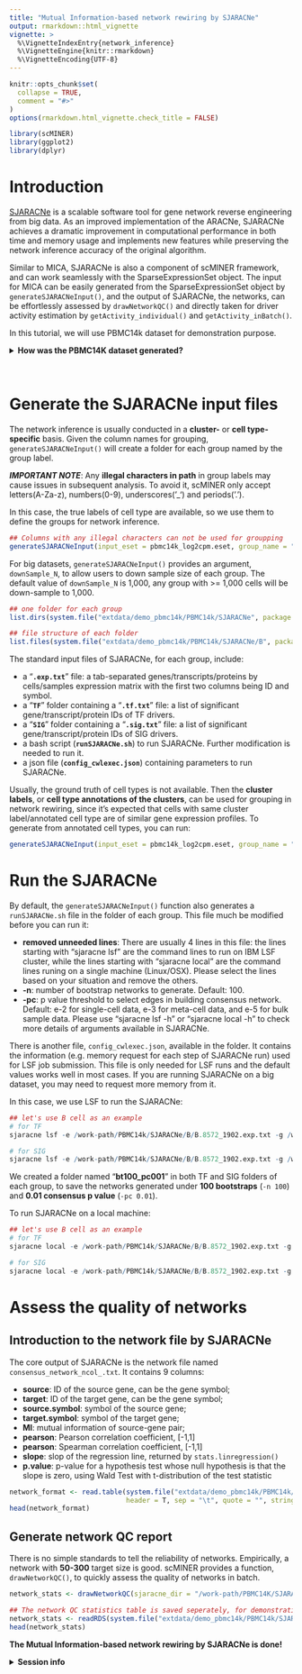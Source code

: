 ```yaml
---
title: "Mutual Information-based network rewiring by SJARACNe"
output: rmarkdown::html_vignette
vignette: >
  %\VignetteIndexEntry{network_inference}
  %\VignetteEngine{knitr::rmarkdown}
  %\VignetteEncoding{UTF-8}
---
```


```r
knitr::opts_chunk$set(
  collapse = TRUE,
  comment = "#>"
)
options(rmarkdown.html_vignette.check_title = FALSE)
```

```r
library(scMINER)
library(ggplot2)
library(dplyr)
```

# Introduction

[SJARACNe](https://academic.oup.com/bioinformatics/article/35/12/2165/5156064) is a scalable software tool for gene network reverse engineering from big data. As an improved implementation of the ARACNe, SJARACNe achieves a dramatic improvement in computational performance in both time and memory usage and implements new features while preserving the network inference accuracy of the original algorithm.

Similar to MICA, SJARACNe is also a component of scMINER framework, and can work seamlessly with the SparseExpressionSet object. The input for MICA can be easily generated from the SparseExpressionSet object by `generateSJARACNeInput()`, and the output of SJARACNe, the networks, can be effortlessly assessed by `drawNetworkQC()` and directly taken for driver activity estimation by `getActivity_individual()` and `getActivity_inBatch()`.

In this tutorial, we will use PBMC14k dataset for demonstration purpose.

<details>
<summary>**How was the PBMC14K dataset generated?**</summary>
```r
## Load the raw count matrix
data("pbmc14k_rawCount")

## Read the true labels
pbmc14k_trueLabel <- read.table(system.file("extdata/demo_pbmc14k/PBMC14k_trueLabel.txt.gz", package = "scMINER"), header = T, row.names = 1, sep = "\t", quote = "", stringsAsFactors = FALSE)

## The true_label much cover all cells in the expression matrix
table(colnames(pbmc14k_rawCount) %in% row.names(pbmc14k_trueLabel))

## Create the sparse eSet object using the true_label
pbmc14k_raw.eset <- createSparseEset(input_matrix = pbmc14k_rawCount, cellData = pbmc14k_trueLabel, featureData = NULL, projectID = "PBMC14k", addMetaData = TRUE)

## Filter he sparse eSet object using the auto mode
pbmc14k_filtered.eset <- filterSparseEset(pbmc14k_raw.eset, filter_mode = "auto", filter_type = "both")

## Normalize he sparse eSet object using the auto mode
pbmc14k_log2cpm.eset <- normalizeSparseEset(pbmc14k_filtered.eset, scale_factor = 1000000, log_base = 2, log_pseudoCount = 1)

## Add the clustering results from MICA
pbmc14k_log2cpm.eset <- addMICAoutput(pbmc14k_log2cpm.eset, mica_output_file = system.file("extdata/demo_pbmc14k/PBMC14k/MICA/clustering_UMAP_euclidean_20_2.05.txt", package = "scMINER"), visual_method = "umap")

## Add cell type annotation results
celltype_map <- c(`1`="CD4TN", `2`="CD4TCM", `3`="CD8TN", `4`="NK", `5`="B", `6`="Monocyte", `7`="CD4Treg")
pbmc14k_log2cpm.eset$cell_type <- as.character(celltype_map[pbmc14k_log2cpm.eset$clusterID])
```
</details>
\

# Generate the SJARACNe input files

The network inference is usually conducted in a **cluster-** or **cell type-specific** basis. Given the column names for grouping, `generateSJARACNeInput()` will create a folder for each group named by the group label.

***IMPORTANT NOTE***: Any **illegal characters in path** in group labels may cause issues in subsequent analysis. To avoid it, scMINER only accept letters(A-Za-z), numbers(0-9), underscores('_') and periods('.').

In this case, the true labels of cell type are available, so we use them to define the groups for network inference.

```r
## Columns with any illegal characters can not be used for groupping
generateSJARACNeInput(input_eset = pbmc14k_log2cpm.eset, group_name = "trueLabel", sjaracne_dir = "/work-path/PBMC14k/SJARACNe", species_type = "hg", driver_type = "TF_SIG", downSample_N = NULL)
```

For big datasets, `generateSJARACNeInput()` provides an argument, `downSample_N`, to allow users to down sample size of each group. The default value of `downSample_N` is 1,000, any group with >= 1,000 cells will be down-sample to 1,000.

```r
## one folder for each group
list.dirs(system.file("extdata/demo_pbmc14k/PBMC14k/SJARACNe", package = "scMINER"), full.names = FALSE, recursive = FALSE)

## file structure of each folder
list.files(system.file("extdata/demo_pbmc14k/PBMC14k/SJARACNe/B", package = "scMINER"), full.names = FALSE, recursive = TRUE, include.dirs = FALSE, pattern = "[^consensus_network_ncol_.txt]")
```

The standard input files of SJARACNe, for each group, include:
  
- a "**`.exp.txt`**" file: a tab-separated genes/transcripts/proteins by cells/samples expression matrix with the first two columns being ID and symbol.
- a "**`TF`**" folder containing a "**`.tf.txt`**" file: a list of significant gene/transcript/protein IDs of TF drivers.
- a "**`SIG`**" folder containing a "**`.sig.txt`**" file: a list of significant gene/transcript/protein IDs of SIG drivers.
- a bash script (**`runSJARACNe.sh`**) to run SJARACNe. Further modification is needed to run it.
- a json file (**`config_cwlexec.json`**) containing parameters to run SJARACNe.

Usually, the ground truth of cell types is not available. Then the **cluster labels**, or **cell type annotations of the clusters**, can be used for grouping in network rewiring, since it's expected that cells with same cluster label/annotated cell type are of similar gene expression profiles. To generate from annotated cell types, you can run:

```r
generateSJARACNeInput(input_eset = pbmc14k_log2cpm.eset, group_name = "cell_type", sjaracne_dir = "/work-path/PBMC14k/SJARACNe/bycelltype", species_type = "hg", driver_type = "TF_SIG")
```


# Run the SJARACNe

By default, the `generateSJARACNeInput()` function also generates a `runSJARACNe.sh` file in the folder of each group. This file much be modified before you can run it:

- **removed unneeded lines**: There are usually 4 lines in this file: the lines starting with "sjaracne lsf" are the command lines to run on IBM LSF cluster, while the lines starting with "sjaracne local" are the command lines runing on a single machine (Linux/OSX). Please select the lines based on your situation and remove the others.
- **-n**: number of bootstrap networks to generate. Default: 100.
- **-pc**: p value threshold to select edges in building consensus network. Default: e-2 for single-cell data, e-3 for meta-cell data, and e-5 for bulk sample data.
Please use "sjaracne lsf -h" or "sjaracne local -h" to check more details of arguments available in SJARACNe.

There is another file, `config_cwlexec.json`, available in the folder. It contains the information (e.g. memory request for each step of SJARACNe run) used for LSF job submission. This file is only needed for LSF runs and the default values works well in most cases. If you are running SJARACNe on a big dataset, you may need to request more memory from it.

In this case, we use LSF to run the SJARACNe:
```r
## let's use B cell as an example
# for TF
sjaracne lsf -e /work-path/PBMC14k/SJARACNe/B/B.8572_1902.exp.txt -g /work-path/PBMC14k/SJARACNe/B/TF/B.835_1902.tf.txt -o /work-path/PBMC14k/SJARACNe/B/TF/bt100_pc001 -n 100 -pc 0.01 -j /work-path/PBMC14k/SJARACNe/B/config_cwlexec.json

# for SIG
sjaracne lsf -e /work-path/PBMC14k/SJARACNe/B/B.8572_1902.exp.txt -g /work-path/PBMC14k/SJARACNe/B/SIG/B.4148_1902.sig.txt -o /work-path/PBMC14k/SJARACNe/B/SIG/bt100_pc001 -n 100 -pc 0.01 -j /work-path/PBMC14k/SJARACNe/B/config_cwlexec.json
```

We created a folder named "**bt100_pc001**" in both TF and SIG folders of each group, to save the networks generated under **100 bootstraps** (`-n 100`) and **0.01 consensus p value** (`-pc 0.01`).

To run SJARACNe on a local machine:
```r
## let's use B cell as an example
# for TF
sjaracne local -e /work-path/PBMC14k/SJARACNe/B/B.8572_1902.exp.txt -g /work-path/PBMC14k/SJARACNe/B/TF/B.835_1902.tf.txt -o /work-path/PBMC14k/SJARACNe/B/TF/bt100_pc001 -n 100 -pc 0.01

# for SIG
sjaracne local -e /work-path/PBMC14k/SJARACNe/B/B.8572_1902.exp.txt -g /work-path/PBMC14k/SJARACNe/B/SIG/B.4148_1902.sig.txt -o /work-path/PBMC14k/SJARACNe/B/SIG/bt100_pc001 -n 100 -pc 0.01
```


# Assess the quality of networks

## Introduction to the network file by SJARACNe

The core output of SJARACNe is the network file named `consensus_network_ncol_.txt`. It contains 9 columns:

- **source**: ID of the source gene, can be the gene symbol;
- **target**: ID of the target gene, can be the gene symbol;
- **source.symbol**: symbol of the source gene;
- **target.symbol**: symbol of the target gene;
- **MI**: mutual information of source-gene pair;
- **pearson**: Pearson correlation coefficient, [-1,1]
- **pearson**: Spearman correlation coefficient, [-1,1]
- **slope**: slop of the regression line, returned by `stats.linregression()`
- **p.value**: p-value for a hypothesis test whose null hypothesis is that the slope is zero, using Wald Test with t-distribution of the test statistic

```r
network_format <- read.table(system.file("extdata/demo_pbmc14k/PBMC14k/SJARACNe/B/TF/bt100_pc001/consensus_network_ncol_.txt", package = "scMINER"),
                             header = T, sep = "\t", quote = "", stringsAsFactors = F)
head(network_format)
```

## Generate network QC report

There is no simple standards to tell the reliability of networks. Empirically, a network with **50-300** target size is good. scMINER provides a function, `drawNetworkQC()`, to quickly assess the quality of networks in batch.

```r
network_stats <- drawNetworkQC(sjaracne_dir = "/work-path/PBMC14K/SJARACNe", generate_html = FALSE) # Set `generate_html = TRUE` to generate html-format QC report for each network file
```

```r
## The network QC statistics table is saved seperately, for demonstration purposes.
network_stats <- readRDS(system.file("extdata/demo_pbmc14k/PBMC14k/SJARACNe/network_stats.rds", package = "scMINER"))
head(network_stats)
```
**The Mutual Information-based network rewiring by SJARACNe is done!**

<details>
<summary>**Session info**</summary>
```r
sessioninfo::session_info()
```
</details>
\










